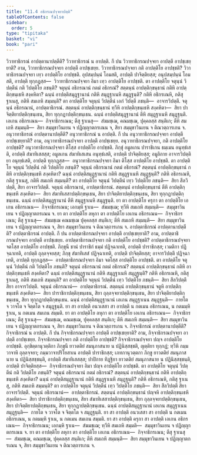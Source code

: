 ```yaml
---
title: "11.4 อธิกรณปจฺจยาปตฺติ"
tableOfContents: false
sidebar:
  order: 5
type: "tipitaka"
basket: "vi"
book: "pari"
---
```



<DynamicBreadcrumb />

<Division number="344" book="pari">

<Paragraph number="1718" book="pari">
วิวาทาธิกรณํ อาปตฺตานาปตฺตีติ? วิวาทาธิกรณํ น อาปตฺติ. กึ ปน วิวาทาธิกรณปจฺจยา อาปตฺตึ อาปชฺเชยฺยาติ? อาม, วิวาทาธิกรณปจฺจยา อาปตฺตึ อาปชฺเชยฺย. วิวาทาธิกรณปจฺจยา กติ อาปตฺติโย อาปชฺชติ? วิวาทาธิกรณปจฺจยา เทฺว อาปตฺติโย อาปชฺชติ. อุปสมฺปนฺนํ โอมสติ, อาปตฺติ ปาจิตฺติยสฺส; อนุปสมฺปนฺนํ โอมสติ, อาปตฺติ ทุกฺกฏสฺส—  วิวาทาธิกรณปจฺจยา อิมา เทฺว อาปตฺติโย อาปชฺชติ.
</Paragraph>

<Paragraph number="1719" book="pari">
ตา อาปตฺติโย จตุนฺนํ วิปตฺตีนํ กติ วิปตฺติโย ภชนฺติ? จตุนฺนํ อธิกรณานํ กตมํ อธิกรณํ? สตฺตนฺนํ อาปตฺติกฺขนฺธานํ กติหิ อาปตฺติกฺขนฺเธหิ สงฺคหิตา? ฉนฺนํ อาปตฺติสมุฏฺฐานานํ กติหิ สมุฏฺฐาเนหิ สมุฏฺฐนฺติ? กติหิ อธิกรเณหิ, กติสุ ฐาเนสุ, กติหิ สมเถหิ สมฺมนฺติ?
</Paragraph>

<Paragraph number="1720" book="pari">
ตา อาปตฺติโย จตุนฺนํ วิปตฺตีนํ เอกํ วิปตฺตึ ภชนฺติ—  อาจารวิปตฺตึ. จตุนฺนํ อธิกรณานํ, อาปตฺตาธิกรณํ. สตฺตนฺนํ อาปตฺติกฺขนฺธานํ ทฺวีหิ อาปตฺติกฺขนฺเธหิ สงฺคหิตา—  สิยา ปาจิตฺติยาปตฺติกฺขนฺเธน, สิยา ทุกฺกฏาปตฺติกฺขนฺเธน. ฉนฺนํ อาปตฺติสมุฏฺฐานานํ ตีหิ สมุฏฺฐาเนหิ สมุฏฺฐนฺติ. เอเกน อธิกรเณน—  กิจฺจาธิกรเณน; ตีสุ ฐาเนสุ—  สํฆมชฺเฌ, คณมชฺเฌ, ปุคฺคลสฺส สนฺติเก; ตีหิ สมเถหิ สมฺมนฺติ—  สิยา สมฺมุขาวินเยน จ ปฏิญฺญาตกรเณน จ, สิยา สมฺมุขาวินเยน จ ติณวตฺถารเกน จ.
</Paragraph>

</Division>
<Division number="345" book="pari">

<Paragraph number="1721" book="pari">
อนุวาทาธิกรณํ อาปตฺตานาปตฺตีติ? อนุวาทาธิกรณํ น อาปตฺติ. กึ ปน อนุวาทาธิกรณปจฺจยา อาปตฺตึ อาปชฺเชยฺยาติ? อาม, อนุวาทาธิกรณปจฺจยา อาปตฺตึ อาปชฺเชยฺย. อนุวาทาธิกรณปจฺจยา, กติ อาปตฺติโย อาปชฺชติ? อนุวาทาธิกรณปจฺจยา ติโสฺส อาปตฺติโย อาปชฺชติ. ภิกฺขุํ อมูลเกน ปาราชิเกน ธมฺเมน อนุทฺธํเสติ, อาปตฺติ สํฆาทิเสสสฺส; อมูลเกน สํฆาทิเสเสน อนุทฺธํเสติ, อาปตฺติ ปาจิตฺติยสฺส; อมูลิกาย อาจารวิปตฺติยา อนุทฺธํเสติ, อาปตฺติ ทุกฺกฏสฺส—  อนุวาทาธิกรณปจฺจยา อิมา ติโสฺส อาปตฺติโย อาปชฺชติ.
</Paragraph>

<Paragraph number="1722" book="pari">
ตา อาปตฺติโย จตุนฺนํ วิปตฺตีนํ กติ วิปตฺติโย ภชนฺติ? จตุนฺนํ อธิกรณานํ กตมํ อธิกรณํ? สตฺตนฺนํ อาปตฺติกฺขนฺธานํ กติหิ อาปตฺติกฺขนฺเธหิ สงฺคหิตา? ฉนฺนํ อาปตฺติสมุฏฺฐานานํ กติหิ สมุฏฺฐาเนหิ สมุฏฺฐนฺติ? กติหิ อธิกรเณหิ, กติสุ ฐาเนสุ, กติหิ สมเถหิ สมฺมนฺติ?
</Paragraph>

<Paragraph number="1723" book="pari">
ตา อาปตฺติโย จตุนฺนํ วิปตฺตีนํ เทฺว วิปตฺติโย ภชนฺติ—  สิยา สีลวิปตฺตึ, สิยา อาจารวิปตฺตึ. จตุนฺนํ อธิกรณานํ, อาปตฺตาธิกรณํ. สตฺตนฺนํ อาปตฺติกฺขนฺธานํ ตีหิ อาปตฺติกฺขนฺเธหิ สงฺคหิตา—  สิยา สํฆาทิเสสาปตฺติกฺขนฺเธน, สิยา ปาจิตฺติยาปตฺติกฺขนฺเธน, สิยา ทุกฺกฏาปตฺติกฺขนฺเธน. ฉนฺนํ อาปตฺติสมุฏฺฐานานํ ตีหิ สมุฏฺฐาเนหิ สมุฏฺฐนฺติ. ยา ตา อาปตฺติโย ครุกา ตา อาปตฺติโย เอเกน อธิกรเณน—  กิจฺจาธิกรเณน; เอกมฺหิ ฐาเน—  สํฆมชฺเฌ; ทฺวีหิ สมเถหิ สมฺมนฺติ—  สมฺมุขาวินเยน จ ปฏิญฺญาตกรเณน จ. ยา ตา อาปตฺติโย ลหุกา ตา อาปตฺติโย เอเกน อธิกรเณน—  กิจฺจาธิกรเณน; ตีสุ ฐาเนสุ—  สํฆมชฺเฌ คณมชฺเฌ ปุคฺคลสฺส สนฺติเก; ตีหิ สมเถหิ สมฺมนฺติ—  สิยา สมฺมุขาวินเยน จ ปฏิญฺญาตกรเณน จ, สิยา สมฺมุขาวินเยน จ ติณวตฺถารเกน จ.
</Paragraph>

</Division>
<Division number="346" book="pari">

<Paragraph number="1724" book="pari">
อาปตฺตาธิกรณํ อาปตฺตานาปตฺตีติ? อาปตฺตาธิกรณํ อาปตฺติ. กึ ปน อาปตฺตาธิกรณปจฺจยา อาปตฺตึ อาปชฺเชยฺยาติ? อาม, อาปตฺตาธิกรณปจฺจยา อาปตฺตึ อาปชฺเชยฺย. อาปตฺตาธิกรณปจฺจยา กติ อาปตฺติโย อาปชฺชติ? อาปตฺตาธิกรณปจฺจยา จตโสฺส อาปตฺติโย อาปชฺชติ. ภิกฺขุนี ชานํ ปาราชิกํ ธมฺมํ ปฏิจฺฉาเทติ, อาปตฺติ ปาราชิกสฺส; เวมติกา ปฏิจฺฉาเทติ, อาปตฺติ ถุลฺลจฺจยสฺส; ภิกฺขุ สํฆาทิเสสํ ปฏิจฺฉาเทติ, อาปตฺติ ปาจิตฺติยสฺส; อาจารวิปตฺตึ ปฏิจฺฉาเทติ, อาปตฺติ ทุกฺกฏสฺส—  อาปตฺตาธิกรณปจฺจยา อิมา จตโสฺส อาปตฺติโย อาปชฺชติ.
</Paragraph>

<Paragraph number="1725" book="pari">
ตา อาปตฺติโย จตุนฺนํ วิปตฺตีนํ กติ วิปตฺติโย ภชนฺติ? จตุนฺนํ อธิกรณานํ กตมํ อธิกรณํ? สตฺตนฺนํ อาปตฺติกฺขนฺธานํ กติหิ อาปตฺติกฺขนฺเธหิ สงฺคหิตา? ฉนฺนํ อาปตฺติสมุฏฺฐานานํ กติหิ สมุฏฺฐาเนหิ สมุฏฺฐนฺติ? กติหิ อธิกรเณหิ, กติสุ ฐาเนสุ, กติหิ สมเถหิ สมฺมนฺติ?
</Paragraph>

<Paragraph number="1726" book="pari">
ตา อาปตฺติโย จตุนฺนํ วิปตฺตีนํ เทฺว วิปตฺติโย ภชนฺติ—  สิยา สีลวิปตฺตึ สิยา อาจารวิปตฺตึ. จตุนฺนํ อธิกรณานํ—  อาปตฺตาธิกรณํ. สตฺตนฺนํ อาปตฺติกฺขนฺธานํ จตูหิ อาปตฺติกฺขนฺเธหิ สงฺคหิตา—  สิยา ปาราชิกาปตฺติกฺขนฺเธน, สิยา ถุลฺลจฺจยาปตฺติกฺขนฺเธน, สิยา ปาจิตฺติยาปตฺติกฺขนฺเธน, สิยา ทุกฺกฏาปตฺติกฺขนฺเธน. ฉนฺนํ อาปตฺติสมุฏฺฐานานํ เอเกน สมุฏฺฐาเนน สมุฏฺฐนฺติ—  กายโต จ วาจโต จ จิตฺตโต จ สมุฏฺฐนฺติ. ยา สา อาปตฺติ อนวเสสา สา อาปตฺติ น กตเมน อธิกรเณน, น กตมมฺหิ ฐาเน, น กตเมน สมเถน สมฺมติ. ยา ตา อาปตฺติโย ลหุกา ตา อาปตฺติโย เอเกน อธิกรเณน—  กิจฺจาธิกรเณน; ตีสุ ฐาเนสุ—  สํฆมชฺเฌ, คณมชฺเฌ, ปุคฺคลสฺส สนฺติเก; ตีหิ สมเถหิ สมฺมนฺติ—  สิยา สมฺมุขาวินเยน จ ปฏิญฺญาตกรเณน จ, สิยา สมฺมุขาวินเยน จ ติณวตฺถารเกน จ.
</Paragraph>

</Division>
<Division number="347" book="pari">

<Paragraph number="1727" book="pari">
กิจฺจาธิกรณํ อาปตฺตานาปตฺตีติ? กิจฺจาธิกรณํ น อาปตฺติ. กึ ปน กิจฺจาธิกรณปจฺจยา อาปตฺตึ อาปชฺเชยฺยาติ? อาม, กิจฺจาธิกรณปจฺจยา อาปตฺตึ อาปชฺเชยฺย. กิจฺจาธิกรณปจฺจยา กติ อาปตฺติโย อาปชฺชติ? กิจฺจาธิกรณปจฺจยา ปญฺจ อาปตฺติโย อาปชฺชติ. อุกฺขิตฺตานุวตฺติกา ภิกฺขุนี ยาวตติยํ สมนุภาสนาย น ปฏินิสฺสชฺชติ, ญตฺติยา ทุกฺกฏํ; ทฺวีหิ กมฺมวาจาหิ ถุลฺลจฺจยา; กมฺมวาจาปริโยสาเน อาปตฺติ ปาราชิกสฺส; เภทกานุวตฺตกา ภิกฺขู ยาวตติยํ สมนุภาสนาย น ปฏินิสฺสชฺชนฺติ, อาปตฺติ สํฆาทิเสสสฺส; ปาปิกาย ทิฏฺฐิยา ยาวตติยํ สมนุภาสนาย น ปฏินิสฺสชฺชนฺติ, อาปตฺติ ปาจิตฺติยสฺส—  กิจฺจาธิกรณปจฺจยา อิมา ปญฺจ อาปตฺติโย อาปชฺชติ.
</Paragraph>

<Paragraph number="1728" book="pari">
ตา อาปตฺติโย จตุนฺนํ วิปตฺตีนํ กติ วิปตฺติโย ภชนฺติ? จตุนฺนํ อธิกรณานํ กตมํ อธิกรณํ? สตฺตนฺนํ อาปตฺติกฺขนฺธานํ กติหิ อาปตฺติกฺขนฺเธหิ สงฺคหิตา? ฉนฺนํ อาปตฺติสมุฏฺฐานานํ กติหิ สมุฏฺฐาเนหิ สมุฏฺฐนฺติ? กติหิ อธิกรเณหิ, กติสุ ฐาเนสุ, กติหิ สมเถหิ สมฺมนฺติ?
</Paragraph>

<Paragraph number="1729" book="pari">
ตา อาปตฺติโย จตุนฺนํ วิปตฺตีนํ เทฺว วิปตฺติโย ภชนฺติ—  สิยา สีลวิปตฺตึ สิยา อาจารวิปตฺตึ. จตุนฺนํ อธิกรณานํ—  อาปตฺตาธิกรณํ. สตฺตนฺนํ อาปตฺติกฺขนฺธานํ ปญฺจหิ อาปตฺติกฺขนฺเธหิ สงฺคหิตา—  สิยา ปาราชิกาปตฺติกฺขนฺเธน, สิยา สํฆาทิเสสาปตฺติกฺขนฺเธน, สิยา ถุลฺลจฺจยาปตฺติกฺขนฺเธน, สิยา ปาจิตฺติยาปตฺติกฺขนฺเธน, สิยา ทุกฺกฏาปตฺติกฺขนฺเธน. ฉนฺนํ อาปตฺติสมุฏฺฐานานํ เอเกน สมุฏฺฐาเนน สมุฏฺฐนฺติ—  กายโต จ วาจโต จ จิตฺตโต จ สมุฏฺฐนฺติ. ยา สา อาปตฺติ อนวเสสา สา อาปตฺติ น กตเมน อธิกรเณน, น กตมมฺหิ ฐาเน, น กตเมน สมเถน สมฺมติ. ยา สา อาปตฺติ ครุกา สา อาปตฺติ เอเกน อธิกรเณน—  กิจฺจาธิกรเณน; เอกมฺหิ ฐาเน—  สํฆมชฺเฌ; ทฺวีหิ สมเถหิ สมฺมติ—  สมฺมุขาวินเยน จ ปฏิญฺญาตกรเณน จ. ยา ตา อาปตฺติโย ลหุกา ตา อาปตฺติโย เอเกน อธิกรเณน—  กิจฺจาธิกรเณน; ตีสุ ฐาเนสุ—  สํฆมชฺเฌ, คณมชฺเฌ, ปุคฺคลสฺส สนฺติเก; ตีหิ สมเถหิ สมฺมนฺติ—  สิยา สมฺมุขาวินเยน จ ปฏิญฺญาตกรเณน จ, สิยา สมฺมุขาวินเยน จ ติณวตฺถารเกน จ.
</Paragraph>
</Division>